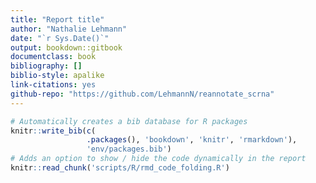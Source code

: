 ```yaml
---
title: "Report title"
author: "Nathalie Lehmann"
date: "`r Sys.Date()`"
output: bookdown::gitbook
documentclass: book
bibliography: []
biblio-style: apalike
link-citations: yes
github-repo: "https://github.com/LehmannN/reannotate_scrna"
---
```


```r
# Automatically creates a bib database for R packages
knitr::write_bib(c(
				 .packages(), 'bookdown', 'knitr', 'rmarkdown'),
				 'env/packages.bib')
# Adds an option to show / hide the code dynamically in the report
knitr::read_chunk('scripts/R/rmd_code_folding.R')
```
